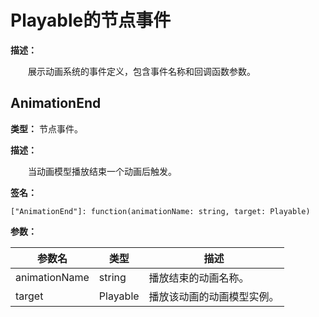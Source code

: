 # Playable的节点事件

**描述：**

&emsp;&emsp;展示动画系统的事件定义，包含事件名称和回调函数参数。

## AnimationEnd

**类型：** 节点事件。

**描述：**

&emsp;&emsp;当动画模型播放结束一个动画后触发。

**签名：**
```tl
["AnimationEnd"]: function(animationName: string, target: Playable)
```

**参数：**

| 参数名 | 类型 | 描述 |
| --- | --- | --- |
| animationName | string | 播放结束的动画名称。 |
| target | Playable | 播放该动画的动画模型实例。 |